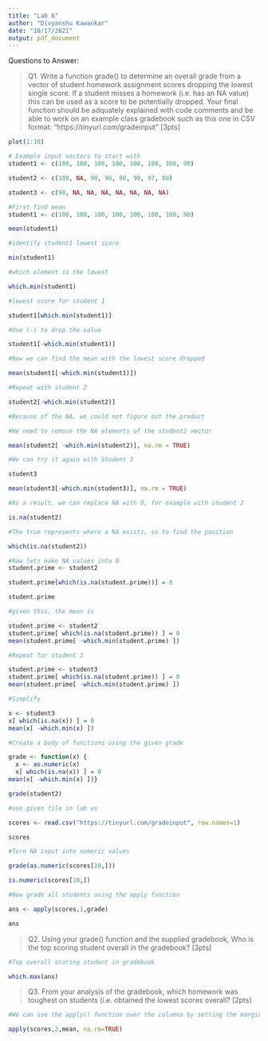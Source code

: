 ```yaml
---
title: "Lab 6"
author: "Divyanshu Kawankar"
date: "10/17/2021"
output: pdf_document
---
```


Questions to Answer:

>Q1. Write a function grade() to determine an overall grade from a vector of student homework assignment scores dropping the lowest single score. If a student misses a homework (i.e. has an NA value) this can be used as a score to be potentially dropped. Your final function should be adquately explained with code comments and be able to work on an example class gradebook such as this one in CSV format: “https://tinyurl.com/gradeinput” [3pts]

```r
plot(1:10)
```


```r
# Example input vectors to start with
student1 <- c(100, 100, 100, 100, 100, 100, 100, 90)

student2 <- c(100, NA, 90, 90, 90, 90, 97, 80)

student3 <- c(90, NA, NA, NA, NA, NA, NA, NA)
```


```r
#First find mean
student1 <- c(100, 100, 100, 100, 100, 100, 100, 90)

mean(student1)
```

```r
#identify student1 lowest score

min(student1)
```

```r
#which element is the lowest

which.min(student1)
```

```r
#lowest score for student 1

student1[which.min(student1)]
```

```r
#Use (-) to drop the value

student1[-which.min(student1)]
```

```r
#Now we can find the mean with the lowest score dropped

mean(student1[-which.min(student1)])
```

```r
#Repeat with student 2

student2[-which.min(student2)]
```

```r
#Because of the NA, we could not figure out the product

#We need to remove the NA elements of the student2 vector

mean(student2[ -which.min(student2)], na.rm = TRUE)
```

```r
#We can try it again with Student 3

student3

mean(student3[-which.min(student3)], na.rm = TRUE)
```

```r
#As a result, we can replace NA with 0, for example with student 2
```


```r
is.na(student2)
```

```r
#The true represents where a NA exists, so to find the position

which(is.na(student2))
```

```r
#Now lets make NA values into 0
student.prime <- student2

student.prime[which(is.na(student.prime))] = 0

student.prime
```

```r
#given this, the mean is

student.prime <- student2
student.prime[ which(is.na(student.prime)) ] = 0
mean(student.prime[ -which.min(student.prime) ])
```

```r
#Repeat for student 3

student.prime <- student3
student.prime[ which(is.na(student.prime)) ] = 0
mean(student.prime[ -which.min(student.prime) ])
```

```r
#Simplify

x <- student3
x[ which(is.na(x)) ] = 0
mean(x[ -which.min(x) ])
```

```r
#Create a body of functions using the given grade

grade <- function(x) {
  x <- as.numeric(x)
  x[ which(is.na(x)) ] = 0
mean(x[ -which.min(x) ])}

grade(student2)
```

```r
#use given file in lab ws

scores <- read.csv("https://tinyurl.com/gradeinput", row.names=1)

scores
```

```r
#Turn NA input into numeric values

grade(as.numeric(scores[10,]))

is.numeric(scores[10,])
```

```r
#Now grade all students using the apply function

ans <- apply(scores,1,grade)

ans
```

>Q2. Using your grade() function and the supplied gradebook, Who is the top scoring student overall in the gradebook? [3pts]

```r
#Top overall scoring student in gradebook

which.max(ans)
```

>Q3. From your analysis of the gradebook, which homework was toughest on students (i.e. obtained the lowest scores overall? [2pts]

```r
#We can use the apply() function over the columns by setting the margin=2 argument.

apply(scores,2,mean, na.rm=TRUE)
```
